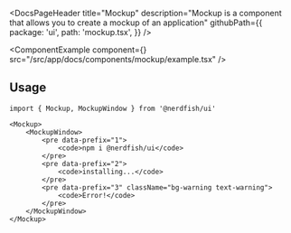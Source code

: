 <DocsPageHeader
	title="Mockup"
	description="Mockup is a component that allows you to create a mockup of an application"
	githubPath={{
		package: 'ui',
		path: 'mockup.tsx',
	}}
/>

<ComponentExample
	component={<MockupExample />}
	src="/src/app/docs/components/mockup/example.tsx"
/>

## Usage

```tsx
import { Mockup, MockupWindow } from '@nerdfish/ui'
```

```tsx
<Mockup>
	<MockupWindow>
		<pre data-prefix="1">
			<code>npm i @nerdfish/ui</code>
		</pre>
		<pre data-prefix="2">
			<code>installing...</code>
		</pre>
		<pre data-prefix="3" className="bg-warning text-warning">
			<code>Error!</code>
		</pre>
	</MockupWindow>
</Mockup>
```
